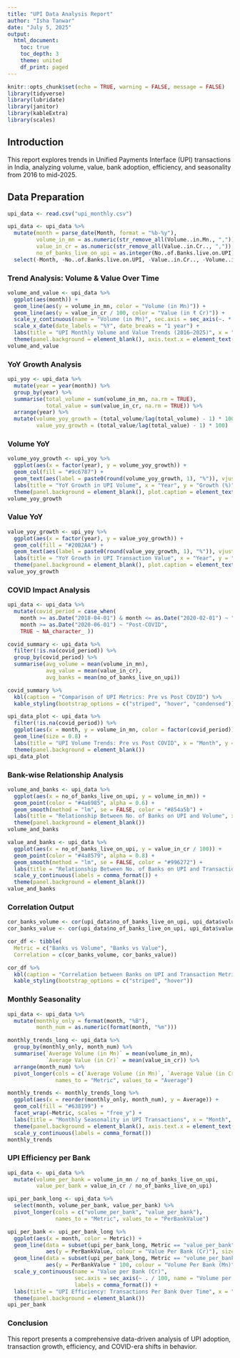 ---
title: "UPI Data Analysis Report"
author: "Isha Tanwar"
date: "July 5, 2025"
output:
  html_document:
    toc: true
    toc_depth: 3
    theme: united
    df_print: paged
---

```{r setup, include=FALSE}
knitr::opts_chunk$set(echo = TRUE, warning = FALSE, message = FALSE)
library(tidyverse)
library(lubridate)
library(janitor)
library(kableExtra)
library(scales)
```

## Introduction
This report explores trends in Unified Payments Interface (UPI) transactions in India, analyzing volume, value, bank adoption, efficiency, and seasonality from 2016 to mid-2025.

## Data Preparation
```{r}
upi_data <- read.csv("upi_monthly.csv")

upi_data <- upi_data %>%
  mutate(month = parse_date(Month, format = "%b-%y"),
         volume_in_mn = as.numeric(str_remove_all(Volume..in.Mn., ",")),
         value_in_cr = as.numeric(str_remove_all(Value..in.Cr.., ",")),
         no_of_banks_live_on_upi = as.integer(No..of.Banks.live.on.UPI)) %>%
  select(-Month, -No..of.Banks.live.on.UPI, -Value..in.Cr.., -Volume..in.Mn.)
```

### Trend Analysis: Volume & Value Over Time
```{r}
volume_and_value <- upi_data %>%
  ggplot(aes(month)) +
  geom_line(aes(y = volume_in_mn, color = "Volume (in Mn)")) +
  geom_line(aes(y = value_in_cr / 100, color = "Value (in ₹ Cr)")) +
  scale_y_continuous(name = "Volume (in Mn)", sec.axis = sec_axis(~. * 100, name = "Value (in ₹ Cr)")) +
  scale_x_date(date_labels = "%Y", date_breaks = "1 year") +
  labs(title = "UPI Monthly Volume and Value Trends (2016–2025)", x = "Year", colour = "Legend") +
  theme(panel.background = element_blank(), axis.text.x = element_text(angle = 90, hjust = 1))
volume_and_value
```

### YoY Growth Analysis
```{r}
upi_yoy <- upi_data %>%
  mutate(year = year(month)) %>%
  group_by(year) %>%
  summarise(total_volume = sum(volume_in_mn, na.rm = TRUE),
            total_value = sum(value_in_cr, na.rm = TRUE)) %>%
  arrange(year) %>%
  mutate(volume_yoy_growth = (total_volume/lag(total_volume) - 1) * 100,
         value_yoy_growth = (total_value/lag(total_value) - 1) * 100)
```

### Volume YoY
```{r}
volume_yoy_growth <- upi_yoy %>%
  ggplot(aes(x = factor(year), y = volume_yoy_growth)) +
  geom_col(fill = "#9c6787") +
  geom_text(aes(label = paste0(round(volume_yoy_growth, 1), "%")), vjust = -0.5) +
  labs(title = "YoY Growth in UPI Volume", x = "Year", y = "Growth (%)", caption = "Note: 2025 data is partial (up to June); YoY growth may appear negative.") +
  theme(panel.background = element_blank(), plot.caption = element_text(hjust = 0, face = "italic"))
volume_yoy_growth
```

### Value YoY
```{r}
value_yoy_growth <- upi_yoy %>%
  ggplot(aes(x = factor(year), y = value_yoy_growth)) +
  geom_col(fill = "#20B2AA") +
  geom_text(aes(label = paste0(round(value_yoy_growth, 1), "%")), vjust = -0.5) +
  labs(title = "YoY Growth in UPI Transaction Value", x = "Year", y = "Growth (%)", caption = "Note: 2025 data is partial (up to June); YoY growth may appear negative.") +
  theme(panel.background = element_blank(), plot.caption = element_text(hjust = 0, face = "italic"))
value_yoy_growth
```

### COVID Impact Analysis
```{r}
upi_data <- upi_data %>%
  mutate(covid_period = case_when(
    month >= as.Date("2018-04-01") & month <= as.Date("2020-02-01") ~ "Pre-COVID",
    month >= as.Date("2020-06-01") ~ "Post-COVID",
    TRUE ~ NA_character_ ))

covid_summary <- upi_data %>%
  filter(!is.na(covid_period)) %>%
  group_by(covid_period) %>%
  summarise(avg_volume = mean(volume_in_mn),
            avg_value = mean(value_in_cr),
            avg_banks = mean(no_of_banks_live_on_upi))

covid_summary %>%
  kbl(caption = "Comparison of UPI Metrics: Pre vs Post COVID") %>%
  kable_styling(bootstrap_options = c("striped", "hover", "condensed"))
```

```{r}
upi_data_plot <- upi_data %>%
  filter(!is.na(covid_period)) %>%
  ggplot(aes(x = month, y = volume_in_mn, color = factor(covid_period))) +
  geom_line(size = 0.8) +
  labs(title = "UPI Volume Trends: Pre vs Post COVID", x = "Month", y = "Volume (in Mn)", color = "Period") +
  theme(panel.background = element_blank())
upi_data_plot
```

### Bank-wise Relationship Analysis
```{r}
volume_and_banks <- upi_data %>%
  ggplot(aes(x = no_of_banks_live_on_upi, y = volume_in_mn)) +
  geom_point(color = "#4a6985", alpha = 0.6) +
  geom_smooth(method = "lm", se = FALSE, color = "#854a5b") +
  labs(title = "Relationship Between No. of Banks on UPI and Volume", x = "No. of Banks Live on UPI", y = "UPI Volume (Mn)") +
  theme(panel.background = element_blank())
volume_and_banks

value_and_banks <- upi_data %>%
  ggplot(aes(x = no_of_banks_live_on_upi, y = value_in_cr / 100)) +
  geom_point(color = "#4a8579", alpha = 0.8) +
  geom_smooth(method = "lm", se = FALSE, color = "#996272") +
  labs(title = "Relationship Between No. of Banks on UPI and Transaction Value", x = "No. of Banks Live on UPI", y = "UPI Value (in ₹ Crores ÷ 100)") +
  scale_y_continuous(labels = comma_format()) +
  theme(panel.background = element_blank())
value_and_banks
```

### Correlation Output
```{r}
cor_banks_volume <- cor(upi_data$no_of_banks_live_on_upi, upi_data$volume_in_mn, use = "complete.obs")
cor_banks_value <- cor(upi_data$no_of_banks_live_on_upi, upi_data$value_in_cr, use = "complete.obs")

cor_df <- tibble(
  Metric = c("Banks vs Volume", "Banks vs Value"),
  Correlation = c(cor_banks_volume, cor_banks_value))

cor_df %>%
  kbl(caption = "Correlation between Banks on UPI and Transaction Metrics") %>%
  kable_styling(bootstrap_options = c("striped", "hover"))
```

### Monthly Seasonality
```{r}
upi_data <- upi_data %>%
  mutate(monthly_only = format(month, "%B"),
         month_num = as.numeric(format(month, "%m")))

monthly_trends_long <- upi_data %>%
  group_by(monthly_only, month_num) %>%
  summarise(`Average Volume (in Mn)` = mean(volume_in_mn),
            `Average Value (in Cr)` = mean(value_in_cr)) %>%
  arrange(month_num) %>%
  pivot_longer(cols = c(`Average Volume (in Mn)`, `Average Value (in Cr)`),
               names_to = "Metric", values_to = "Average")

monthly_trends <- monthly_trends_long %>%
  ggplot(aes(x = reorder(monthly_only, month_num), y = Average)) +
  geom_col(fill = "#638199") +
  facet_wrap(~Metric, scales = "free_y") +
  labs(title = "Monthly Seasonality in UPI Transactions", x = "Month", y = "Average (Monthly)") +
  theme(panel.background = element_blank(), axis.text.x = element_text(angle = 90, hjust = 1)) +
  scale_y_continuous(labels = comma_format())
monthly_trends
```

### UPI Efficiency per Bank
```{r}
upi_data <- upi_data %>%
  mutate(volume_per_bank = volume_in_mn / no_of_banks_live_on_upi,
         value_per_bank = value_in_cr / no_of_banks_live_on_upi)

upi_per_bank_long <- upi_data %>%
  select(month, volume_per_bank, value_per_bank) %>%
  pivot_longer(cols = c("volume_per_bank", "value_per_bank"),
               names_to = "Metric", values_to = "PerBankValue")

upi_per_bank <- upi_per_bank_long %>%
  ggplot(aes(x = month, color = Metric)) +
  geom_line(data = subset(upi_per_bank_long, Metric == "value_per_bank"),
            aes(y = PerBankValue, colour = "Value Per Bank (Cr)"), size = 0.8) +
  geom_line(data = subset(upi_per_bank_long, Metric == "volume_per_bank"),
            aes(y = PerBankValue * 100, colour = "Volume Per Bank (Mn)"), size = 0.8) +
  scale_y_continuous(name = "Value per Bank (Cr)",
                     sec.axis = sec_axis(~ . / 100, name = "Volume per Bank (Mn)"),
                     labels = comma_format()) +
  labs(title = "UPI Efficiency: Transactions Per Bank Over Time", x = "Month", color = "Metric") +
  theme(panel.background = element_blank())
upi_per_bank
```

### Conclusion
This report presents a comprehensive data-driven analysis of UPI adoption, transaction growth, efficiency, and COVID-era shifts in behavior.
